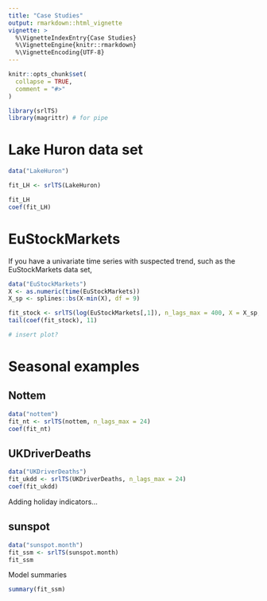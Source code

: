 ```yaml
---
title: "Case Studies"
output: rmarkdown::html_vignette
vignette: >
  %\VignetteIndexEntry{Case Studies}
  %\VignetteEngine{knitr::rmarkdown}
  %\VignetteEncoding{UTF-8}
---
```


```r
knitr::opts_chunk$set(
  collapse = TRUE,
  comment = "#>"
)
```

```r
library(srlTS)
library(magrittr) # for pipe
```


# Lake Huron data set

```r
data("LakeHuron")

fit_LH <- srlTS(LakeHuron)

fit_LH
coef(fit_LH)
```

# EuStockMarkets

If you have a univariate time series with suspected trend, such as the EuStockMarkets data set,

```r
data("EuStockMarkets")
X <- as.numeric(time(EuStockMarkets))
X_sp <- splines::bs(X-min(X), df = 9)

fit_stock <- srlTS(log(EuStockMarkets[,1]), n_lags_max = 400, X = X_sp, w_exo = "unpenalized")
tail(coef(fit_stock), 11)

# insert plot? 
```

# Seasonal examples

## Nottem 

```r
data("nottem")
fit_nt <- srlTS(nottem, n_lags_max = 24)
coef(fit_nt)

```

## UKDriverDeaths

```r
data("UKDriverDeaths")
fit_ukdd <- srlTS(UKDriverDeaths, n_lags_max = 24)
coef(fit_ukdd)

```

Adding holiday indicators...

## sunspot

```r

data("sunspot.month")
fit_ssm <- srlTS(sunspot.month)
fit_ssm
```

Model summaries

```r
summary(fit_ssm)
```
